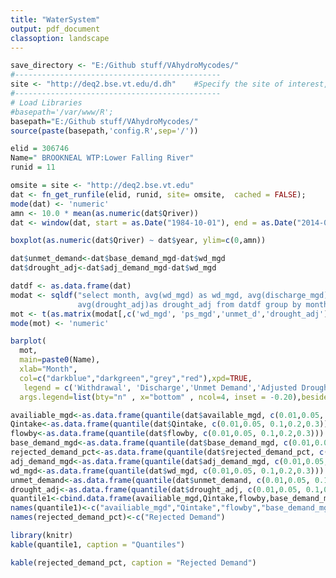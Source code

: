 ```yaml
---
title: "WaterSystem"
output: pdf_document
classoption: landscape
---
```


```r
save_directory <- "E:/Github stuff/VAhydroMycodes/"
#----------------------------------------------
site <- "http://deq2.bse.vt.edu/d.dh"    #Specify the site of interest, either d.bet OR d.dh
#----------------------------------------------
# Load Libraries
#basepath='/var/www/R';
basepath="E:/Github stuff/VAhydroMycodes/"
source(paste(basepath,'config.R',sep='/'))
```

```r
elid = 306746                                                                 
Name=" BROOKNEAL WTP:Lower Falling River"
runid = 11
```

```r
omsite = site <- "http://deq2.bse.vt.edu"
dat <- fn_get_runfile(elid, runid, site= omsite,  cached = FALSE);
mode(dat) <- 'numeric'
amn <- 10.0 * mean(as.numeric(dat$Qriver))
dat <- window(dat, start = as.Date("1984-10-01"), end = as.Date("2014-09-30"));

```


```r
boxplot(as.numeric(dat$Qriver) ~ dat$year, ylim=c(0,amn))
```

```r
dat$unmet_demand<-dat$base_demand_mgd-dat$wd_mgd
dat$drought_adj<-dat$adj_demand_mgd-dat$wd_mgd

datdf <- as.data.frame(dat)
modat <- sqldf("select month, avg(wd_mgd) as wd_mgd, avg(discharge_mgd) as ps_mgd, avg(unmet_demand)as unmet_d,
               avg(drought_adj)as drought_adj from datdf group by month")
mot <- t(as.matrix(modat[,c('wd_mgd', 'ps_mgd','unmet_d','drought_adj')]) )
mode(mot) <- 'numeric'

```


```r
barplot(
  mot,
  main=paste0(Name),
  xlab="Month", 
  col=c("darkblue","darkgreen","grey","red"),xpd=TRUE,
   legend = c('Withdrawal', 'Discharge','Unmet Demand','Adjusted Drought'),
  args.legend=list(bty="n" , x="bottom" , ncol=4, inset = -0.20),beside=TRUE)

```

```r
availiable_mgd<-as.data.frame(quantile(dat$available_mgd, c(0.01,0.05, 0.1,0.2,0.3)))
Qintake<-as.data.frame(quantile(dat$Qintake, c(0.01,0.05, 0.1,0.2,0.3)))
flowby<-as.data.frame(quantile(dat$flowby, c(0.01,0.05, 0.1,0.2,0.3)))
base_demand_mgd<-as.data.frame(quantile(dat$base_demand_mgd, c(0.01,0.05, 0.1,0.2,0.3)))
rejected_demand_pct<-as.data.frame(quantile(dat$rejected_demand_pct, c(0.9,0.95, 0.97,0.98,0.99, 1.0), na.rm=TRUE))
adj_demand_mgd<-as.data.frame(quantile(dat$adj_demand_mgd, c(0.01,0.05, 0.1,0.2,0.3),na.rm=TRUE))
wd_mgd<-as.data.frame(quantile(dat$wd_mgd, c(0.01,0.05, 0.1,0.2,0.3)))
unmet_demand<-as.data.frame(quantile(dat$unmet_demand, c(0.01,0.05, 0.1,0.2,0.3)))
drought_adj<-as.data.frame(quantile(dat$drought_adj, c(0.01,0.05, 0.1,0.2,0.3)))
quantile1<-cbind.data.frame(availiable_mgd,Qintake,flowby,base_demand_mgd,adj_demand_mgd,wd_mgd,unmet_demand,drought_adj)
names(quantile1)<-c("availiable_mgd","Qintake","flowby","base_demand_mgd","adj_demand_mgd","wd_mgd","unmet_demand","drought_adj")
names(rejected_demand_pct)<-c("Rejected Demand")

```

```r
library(knitr)
kable(quantile1, caption = "Quantiles")
```

```r

kable(rejected_demand_pct, caption = "Rejected Demand")
```
